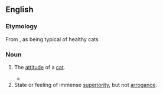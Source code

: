 ==English==

===Etymology===
From {{blend|cat|attitude}}, as being typical of healthy cats

===Noun===
{{en-noun|-}}

# {{context|humorous}} The [[attitude]] of a [[cat]].
#* {{quote-book|year=2011|page=[http://books.google.co.uk/books?id=JMSdXnXS36wC&pg=PA64&dq=cattitude&hl=en&sa=X&ei=rGOqT4zRMILg4QT1u-SGCQ&redir_esc=y#v=onepage&q=cattitude&f=false 64]|title=The Cat Lover's Devotional|author=M. R. Wells, Connie Fleishauer, Dottie Adams|passage=It took a lot of Rosie and Ernie to forgive their "bad cattitude" kitty.}}
# State or feeling of immense [[superiority]], but not [[arrogance]].
